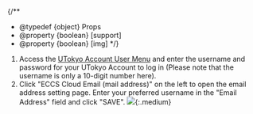 
{/**
  * @typedef {object} Props
  * @property {boolean} [support]
  * @property {boolean} [img]
  */}

1. Access the [UTokyo Account User Menu](https://utacm.adm.u-tokyo.ac.jp/webmtn/LoginServlet) and enter the username and password for your UTokyo Account to log in (Please note that the username is only a 10-digit number here).
1. Click "ECCS Cloud Email (mail address)" on the left to open the email address setting page. Enter your preferred username in the "Email Address" field and click "SAVE".
    <If cond={props.img}>
      ![](./change-localpart.png){:.medium}
    </If>

<Support lang="en" show={props.support} />
